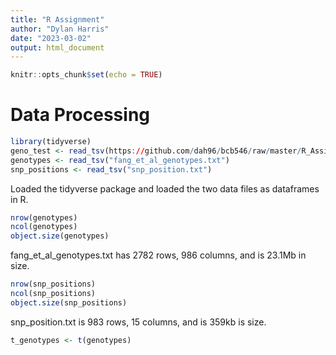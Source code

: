 ```yaml
---
title: "R Assignment"
author: "Dylan Harris"
date: "2023-03-02"
output: html_document
---
```


```r
knitr::opts_chunk$set(echo = TRUE)
```

# Data Processing
```r
library(tidyverse)
geno_test <- read_tsv(https://github.com/dah96/bcb546/raw/master/R_Assignment/fang_et_al_genotypes.txt)
genotypes <- read_tsv("fang_et_al_genotypes.txt")
snp_positions <- read_tsv("snp_position.txt")
```
Loaded the tidyverse package and loaded the two data files as dataframes in R.
```r
nrow(genotypes)
ncol(genotypes)
object.size(genotypes)
```
fang_et_al_genotypes.txt has 2782 rows, 986 columns, and is 23.1Mb in size.
```r
nrow(snp_positions)
ncol(snp_positions)
object.size(snp_positions)
```
snp_position.txt is 983 rows, 15 columns, and is 359kb is size.
```r
t_genotypes <- t(genotypes)
```

